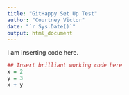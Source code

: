 ```yaml
---
title: "GitHappy Set Up Test"
author: "Courtney Victor"
date: "`r Sys.Date()`"
output: html_document
---
```


I am inserting code here. 
```r
## Insert brilliant working code here 
x = 2 
y = 3
x + y
```

